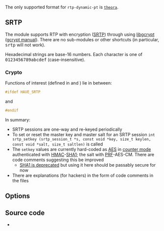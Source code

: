 {{See also|Documentation:Modules/live555}}
{{Module|name=rtp|type=Access|first_version=0.7.0|description=Real-Time Protocol ([[RTP]]) input|sc=dccp|sc2=rtptcp|sc3=udplite}}

The only supported format for <code>rtp-dynamic-pt</code> is <code>[[theora]]</code>.

== SRTP ==
The module supports RTP with encryption ([[SRTP]]) through {{VLCSourceFile|modules/access/rtp/srtp.c|l=srtp.c}} using [https://directory.fsf.org/wiki/Libgcrypt libgcrypt] ([https://www.gnupg.org/documentation/manuals/gcrypt/ gcrypt manual]). There are no sub-modules or other shortcuts (in particular, <kbd>srtp</kbd> will not work).

Hexadecimal strings are base-16 numbers. Each character is one of <kbd>0123456789abcdef</kbd> (case-insensitive).

=== Crypto ===
Functions of interest (defined in {{VLCSourceFile|modules/access/rtp/srtp.c|l=srtp.c}} and {{VLCSourceFile|modules/access/rtp/srtp.h|l=srtp.h}}) lie in {{VLCSourceFile|modules/access/rtp/rtp.c|l=rtp.c}} between:
<syntaxhighlight lang="c">
#ifdef HAVE_SRTP
</syntaxhighlight>
and
<syntaxhighlight lang="c">
#endif
</syntaxhighlight>

In summary:
* SRTP sessions are one-way and re-keyed periodically
* To set or reset the master key and master salt for an SRTP session <code>int srtp_setkey (srtp_session_t *s, const void *key, size_t keylen, const void *salt, size_t saltlen)</code> is called
* The <code>setkey</code> values are currently hard-coded as [[wikipedia:Advanced Encryption Standard|AES]] in [[wikipedia:Block cipher mode of operation#CTR|counter mode]] authenticated with [[wikipedia:HMAC|HMAC]]-[[wikipedia:SHA1|SHA1]]; the salt with [[wikipedia:Pseudorandom function family|PRF]]-AES-CM. There are code comments suggesting this be improved
** [https://shattered.io/ SHA1 is deprecated] but using it here should be passably secure for now
* There are explanations (for hackers) in the form of code comments in the files

== Options ==
{{Option
|name=rtcp-port
|value=integer
|min=0
|max=65535
|description=[[RTCP]] packets will be received on this transport protocol [[port]]. If zero, [[multiplex]]ed RTP/RTCP is used
|default=0
}}
{{Option
|name=srtp-key
|value=string
|description=[[RTP]] packets will be authenticated and deciphered with this Secure RTP master shared secret key. This must be a 32-character-long hexadecimal string
}}
{{Option
|name=srtp-salt
|value=string
|description=[[SRTP|Secure RTP]] requires a (non-secret) master [[wikipedia:salt (cryptography)|salt]] value. This must be a 28-character-long hexadecimal string
}}
{{Option
|name=rtp-max-src
|value=integer
|min=1
|max=255
|description=How many distinct active RTP sources are allowed at a time
|default=1
}}
{{Option
|name=rtp-timeout
|value=integer
|description=How long to wait (in seconds) for any packet before a source is expired
|default=5
}}
{{Option
|name=rtp-max-dropout
|value=integer
|min=0
|max=32767
|description=RTP packets will be discarded if they are too much ahead (i.e. in the future) by this many packets from the last received packet
|default=3000
}}
{{Option
|name=rtp-max-misorder
|value=integer
|min=0
|max=32767
|description=RTP packets will be discarded if they are too far behind (i.e. in the past) by this many packets from the last received packet
|default=100
}}
{{Option
|name=rtp-dynamic-pt
|value=string
|description=This payload format will be assumed for dynamic payload types (between 96 and 127) if it can't be determined otherwise with out-of-band mappings ([[SDP]])
|default=NULL
}}

== Source code ==
* {{VLCSourceFile|modules/access/rtp/rtp.c}}

{{Documentation}}